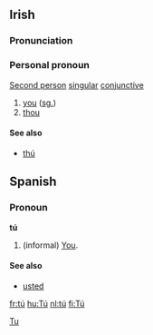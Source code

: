 ==Irish==
===Pronunciation===
{{IPA|[tuː]}}
===Personal pronoun===
[[Second person]] [[singular]] [[conjunctive]]
#[[you]] ([[singular|sg.]])
#[[thou]]

====See also====
* [[thú]]

==Spanish==
===Pronoun===
'''tú'''
# (informal) [[You]].

====See also====
*[[usted]]

[[Category:Irish language|Tu]]

[[fr:tú]]
[[hu:Tú]]
[[nl:tú]]
[[fi:Tú]]
